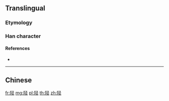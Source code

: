 {{character info/new}}
{{also|陘}}
==Translingual==

===Etymology===
{{Han simp|陘|f=巠|t=𢀖}}

===Han character===
{{Han char|rn=170|rad=阜|as=05|sn=8|four=|canj=NLNOM|ids=⿰阝𢀖}}

====References====
* {{Han ref|kx=1349.051|hdz=64124.070|uh=9649}}

----

==Chinese==
{{zh-see|陘}}

[[fr:陉]]
[[mg:陉]]
[[pl:陉]]
[[th:陉]]
[[zh:陉]]